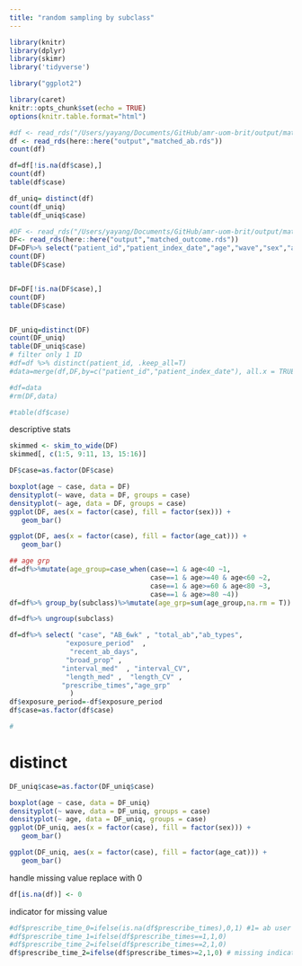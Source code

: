 ```yaml
---
title: "random sampling by subclass"
---
```


```r
library(knitr)
library(dplyr)
library(skimr)
library('tidyverse')

library("ggplot2")

library(caret)
knitr::opts_chunk$set(echo = TRUE)
options(knitr.table.format="html")
```


```r
#df <- read_rds("/Users/yayang/Documents/GitHub/amr-uom-brit/output/matched_ab.rds")
df <- read_rds(here::here("output","matched_ab.rds"))
count(df)

df=df[!is.na(df$case),]
count(df)
table(df$case)

df_uniq= distinct(df)
count(df_uniq)
table(df_uniq$case)
```





```r
#DF <- read_rds("/Users/yayang/Documents/GitHub/amr-uom-brit/output/matched_outcome.rds")
DF<- read_rds(here::here("output","matched_outcome.rds"))
DF=DF%>% select("patient_id","patient_index_date","age","wave","sex","age_cat")
count(DF)
table(DF$case)


DF=DF[!is.na(DF$case),]
count(DF)
table(DF$case)


DF_uniq=distinct(DF)
count(DF_uniq)
table(DF_uniq$case)
# filter only 1 ID
#df=df %>% distinct(patient_id, .keep_all=T)
#data=merge(df,DF,by=c("patient_id","patient_index_date"), all.x = TRUE)

#df=data
#rm(DF,data)

#table(df$case)

```
descriptive stats
```r
skimmed <- skim_to_wide(DF)
skimmed[, c(1:5, 9:11, 13, 15:16)]
```


```r
DF$case=as.factor(DF$case)

boxplot(age ~ case, data = DF)
densityplot(~ wave, data = DF, groups = case)
densityplot(~ age, data = DF, groups = case)
ggplot(DF, aes(x = factor(case), fill = factor(sex))) +
   geom_bar() 

ggplot(DF, aes(x = factor(case), fill = factor(age_cat))) +
   geom_bar() 

```


```r
## age grp
df=df%>%mutate(age_group=case_when(case==1 & age<40 ~1,
                                   case==1 & age>=40 & age<60 ~2,
                                   case==1 & age>=60 & age<80 ~3,
                                   case==1 & age>=80 ~4))
df=df%>% group_by(subclass)%>%mutate(age_grp=sum(age_group,na.rm = T))

df=df%>% ungroup(subclass)

```



```r
df=df%>% select( "case", "AB_6wk" , "total_ab","ab_types",
              "exposure_period"  ,
               "recent_ab_days",  
              "broad_prop" ,
             "interval_med"  , "interval_CV",
              "length_med" ,  "length_CV" ,
             "prescribe_times","age_grp"
               )
df$exposure_period=-df$exposure_period
df$case=as.factor(df$case)

#
```


# distinct
```r
DF_uniq$case=as.factor(DF_uniq$case)

boxplot(age ~ case, data = DF_uniq)
densityplot(~ wave, data = DF_uniq, groups = case)
densityplot(~ age, data = DF_uniq, groups = case)
ggplot(DF_uniq, aes(x = factor(case), fill = factor(sex))) +
   geom_bar() 

ggplot(DF_uniq, aes(x = factor(case), fill = factor(age_cat))) +
   geom_bar() 
```





handle missing value
replace with 0
```r
df[is.na(df)] <- 0
```

indicator for missing value
```r
#df$prescribe_time_0=ifelse(is.na(df$prescribe_times),0,1) #1= ab user ,0=non 
#df$prescribe_time_1=ifelse(df$prescribe_times==1,1,0) 
#df$prescribe_time_2=ifelse(df$prescribe_times==2,1,0) 
df$prescribe_time_2=ifelse(df$prescribe_times>=2,1,0) # missing indicator for sd,CV

```



